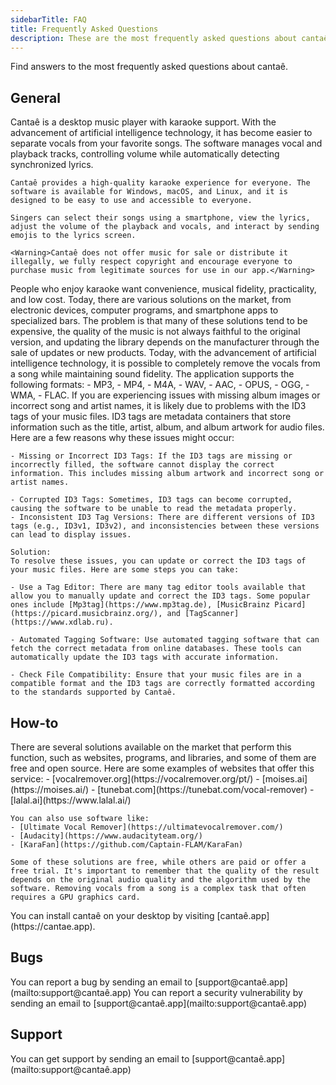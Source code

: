 ```yaml
---
sidebarTitle: FAQ
title: Frequently Asked Questions
description: These are the most frequently asked questions about cantaê.
---
```


Find answers to the most frequently asked questions about cantaê.

## General

<AccordionGroup>
  <Accordion title="What is Cantaê?">
    Cantaê is a desktop music player with karaoke support. With the advancement of artificial intelligence technology, it has become easier to separate vocals from your favorite songs. The software manages vocal and playback tracks, controlling volume while automatically detecting synchronized lyrics.

    Cantaê provides a high-quality karaoke experience for everyone. The software is available for Windows, macOS, and Linux, and it is designed to be easy to use and accessible to everyone.

    Singers can select their songs using a smartphone, view the lyrics, adjust the volume of the playback and vocals, and interact by sending emojis to the lyrics screen.

    <Warning>Cantaê does not offer music for sale or distribute it illegally, we fully respect copyright and encourage everyone to purchase music from legitimate sources for use in our app.</Warning>
  </Accordion>
  <Accordion title="Why Cantaê?">
    People who enjoy karaoke want convenience, musical fidelity, practicality, and low cost. Today, there are various solutions on the market, from electronic devices, computer programs, and smartphone apps to specialized bars. The problem is that many of these solutions tend to be expensive, the quality of the music is not always faithful to the original version, and updating the library depends on the manufacturer through the sale of updates or new products. Today, with the advancement of artificial intelligence technology, it is possible to completely remove the vocals from a song while maintaining sound fidelity.
  </Accordion>
  <Accordion title="What formats are supported?">
    The application supports the following formats:
    - MP3,
    - MP4,
    - M4A,
    - WAV,
    - AAC,
    - OPUS,
    - OGG,
    - WMA,
    - FLAC.
  </Accordion>
  <Accordion title="Why are the album images missing or the song and artist names incorrect?">
    If you are experiencing issues with missing album images or incorrect song and artist names, it is likely due to problems with the ID3 tags of your music files. ID3 tags are metadata containers that store information such as the title, artist, album, and album artwork for audio files. Here are a few reasons why these issues might occur:

    - Missing or Incorrect ID3 Tags: If the ID3 tags are missing or incorrectly filled, the software cannot display the correct information. This includes missing album artwork and incorrect song or artist names.

    - Corrupted ID3 Tags: Sometimes, ID3 tags can become corrupted, causing the software to be unable to read the metadata properly.
    - Inconsistent ID3 Tag Versions: There are different versions of ID3 tags (e.g., ID3v1, ID3v2), and inconsistencies between these versions can lead to display issues.

    Solution:
    To resolve these issues, you can update or correct the ID3 tags of your music files. Here are some steps you can take:

    - Use a Tag Editor: There are many tag editor tools available that allow you to manually update and correct the ID3 tags. Some popular ones include [Mp3tag](https://www.mp3tag.de), [MusicBrainz Picard](https://picard.musicbrainz.org/), and [TagScanner](https://www.xdlab.ru).

    - Automated Tagging Software: Use automated tagging software that can fetch the correct metadata from online databases. These tools can automatically update the ID3 tags with accurate information.

    - Check File Compatibility: Ensure that your music files are in a compatible format and the ID3 tags are correctly formatted according to the standards supported by Cantaê.

  </Accordion>
</AccordionGroup>

## How-to

<AccordionGroup>
  <Accordion title="How to remove the vocals from a song?">
    There are several solutions available on the market that perform this function, such as websites, programs, and libraries, and some of them are free and open source. Here are some examples of websites that offer this service:
    - [vocalremover.org](https://vocalremover.org/pt/)
    - [moises.ai](https://moises.ai/)
    - [tunebat.com](https://tunebat.com/vocal-remover)
    - [lalal.ai](https://www.lalal.ai/)

    You can also use software like:
    - [Ultimate Vocal Remover](https://ultimatevocalremover.com/)
    - [Audacity](https://www.audacityteam.org/)
    - [KaraFan](https://github.com/Captain-FLAM/KaraFan)

    Some of these solutions are free, while others are paid or offer a free trial. It's important to remember that the quality of the result depends on the original audio quality and the algorithm used by the software. Removing vocals from a song is a complex task that often requires a GPU graphics card.

  </Accordion>
  <Accordion title="How to install cantaê?">
    You can install cantaê on your desktop by visiting [cantaê.app](https://cantae.app).
  </Accordion>
</AccordionGroup>

## Bugs

<AccordionGroup>
  <Accordion title="How to report a bug?">
    You can report a bug by sending an email to [support@cantaê.app](mailto:support@cantaê.app)
  </Accordion>
  <Accordion title="How to report a security vulnerability?">
    You can report a security vulnerability by sending an email to [support@cantaê.app](mailto:support@cantaê.app)
  </Accordion>
</AccordionGroup>

## Support

<AccordionGroup>
  <Accordion title="How to get support?">
    You can get support by sending an email to [support@cantaê.app](mailto:support@cantaê.app)
  </Accordion>
</AccordionGroup>

